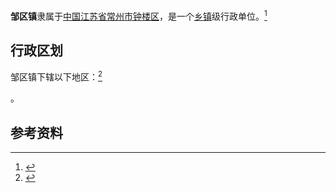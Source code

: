 {{Notability Unreferenced |time=2017-08-22T15:14:15+00:00}}
{{Expand|time=2017-08-22T15:14:15+00:00}}
{{中国乡级行政区|32/04/04/116/000}}

'''邹区镇'''隶属于[[中国|中国]][[江苏省|江苏省]][[常州市|常州市]][[钟楼区|钟楼区]]，是一个[[乡镇|乡镇]]级行政单位。<ref>{{PRC admin/ref sgc|{{PRC admin/parent|32/04/04/116/000}}}}</ref>

== 行政区划 ==

邹区镇下辖以下地区：<ref>{{PRC admin/ref sgc|32/04/04/116/000}}</ref>

{{PRC admin/children|32/04/04/116/000}}。

== 参考资料 ==

{{reflist}}

{{行政区划小作品}}
{{钟楼区行政区划}}